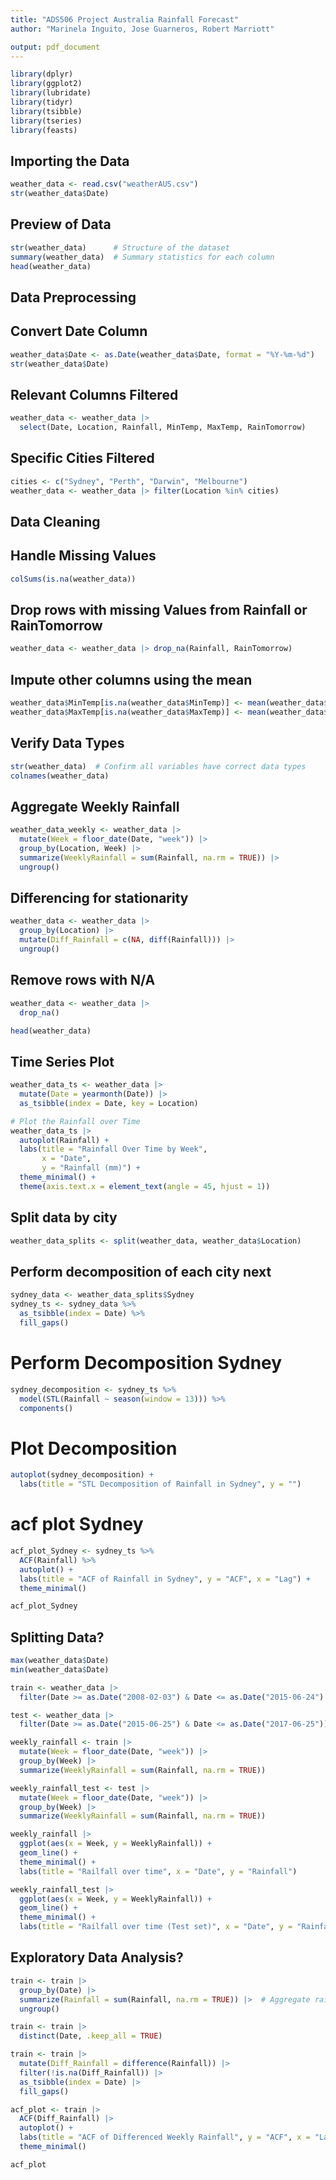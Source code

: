 ```yaml
---
title: "ADS506 Project Australia Rainfall Forecast"
author: "Marinela Inguito, Jose Guarneros, Robert Marriott"

output: pdf_document
---
```


```r
library(dplyr)
library(ggplot2)
library(lubridate)
library(tidyr)
library(tsibble)
library(tseries)
library(feasts)
```

## Importing the Data

```r
weather_data <- read.csv("weatherAUS.csv")
str(weather_data$Date)
```

## Preview of Data

```r
str(weather_data)      # Structure of the dataset
summary(weather_data)  # Summary statistics for each column
head(weather_data)     
```

## Data Preprocessing
## Convert Date Column

```r
weather_data$Date <- as.Date(weather_data$Date, format = "%Y-%m-%d")
str(weather_data$Date)
```

## Relevant Columns Filtered

```r
weather_data <- weather_data |>
  select(Date, Location, Rainfall, MinTemp, MaxTemp, RainTomorrow)
```

## Specific Cities Filtered

```r
cities <- c("Sydney", "Perth", "Darwin", "Melbourne")
weather_data <- weather_data |> filter(Location %in% cities)
```

## Data Cleaning
## Handle Missing Values

```r
colSums(is.na(weather_data))
```

## Drop rows with missing Values from Rainfall or RainTomorrow

```r
weather_data <- weather_data |> drop_na(Rainfall, RainTomorrow)
```

## Impute other columns using the mean

```r
weather_data$MinTemp[is.na(weather_data$MinTemp)] <- mean(weather_data$MinTemp, na.rm = TRUE)
weather_data$MaxTemp[is.na(weather_data$MaxTemp)] <- mean(weather_data$MaxTemp, na.rm = TRUE)
```

## Verify Data Types

```r
str(weather_data)  # Confirm all variables have correct data types
colnames(weather_data)
```

## Aggregate Weekly Rainfall

```r
weather_data_weekly <- weather_data |>
  mutate(Week = floor_date(Date, "week")) |>
  group_by(Location, Week) |>
  summarize(WeeklyRainfall = sum(Rainfall, na.rm = TRUE)) |>
  ungroup()
```

## Differencing for stationarity

```r
weather_data <- weather_data |>
  group_by(Location) |>
  mutate(Diff_Rainfall = c(NA, diff(Rainfall))) |>
  ungroup()
```

## Remove rows with N/A

```r
weather_data <- weather_data |>
  drop_na()

head(weather_data)
```

## Time Series Plot

```r
weather_data_ts <- weather_data |>
  mutate(Date = yearmonth(Date)) |>  
  as_tsibble(index = Date, key = Location)

# Plot the Rainfall over Time
weather_data_ts |>
  autoplot(Rainfall) + 
  labs(title = "Rainfall Over Time by Week", 
       x = "Date", 
       y = "Rainfall (mm)") + 
  theme_minimal() +
  theme(axis.text.x = element_text(angle = 45, hjust = 1))
```

## Split data by city

```r
weather_data_splits <- split(weather_data, weather_data$Location)
```

## Perform decomposition of each city next

```r
sydney_data <- weather_data_splits$Sydney
sydney_ts <- sydney_data %>%
  as_tsibble(index = Date) %>%
  fill_gaps()
```

# Perform Decomposition Sydney

```r
sydney_decomposition <- sydney_ts %>%
  model(STL(Rainfall ~ season(window = 13))) %>%
  components()
```

# Plot Decomposition

```r
autoplot(sydney_decomposition) +
  labs(title = "STL Decomposition of Rainfall in Sydney", y = "")
```

# acf plot Sydney

```r
acf_plot_Sydney <- sydney_ts %>%
  ACF(Rainfall) %>%
  autoplot() +
  labs(title = "ACF of Rainfall in Sydney", y = "ACF", x = "Lag") +
  theme_minimal()

acf_plot_Sydney
```




## Splitting Data?

```r
max(weather_data$Date)
min(weather_data$Date)

train <- weather_data |>
  filter(Date >= as.Date("2008-02-03") & Date <= as.Date("2015-06-24") )

test <- weather_data |>
  filter(Date >= as.Date("2015-06-25") & Date <= as.Date("2017-06-25"))

```


```r
weekly_rainfall <- train |>
  mutate(Week = floor_date(Date, "week")) |>
  group_by(Week) |>                          
  summarize(WeeklyRainfall = sum(Rainfall, na.rm = TRUE))

weekly_rainfall_test <- test |>
  mutate(Week = floor_date(Date, "week")) |>
  group_by(Week) |>                          
  summarize(WeeklyRainfall = sum(Rainfall, na.rm = TRUE))

weekly_rainfall |>
  ggplot(aes(x = Week, y = WeeklyRainfall)) +
  geom_line() +
  theme_minimal() +
  labs(title = "Railfall over time", x = "Date", y = "Rainfall")

weekly_rainfall_test |>
  ggplot(aes(x = Week, y = WeeklyRainfall)) +
  geom_line() +
  theme_minimal() +
  labs(title = "Railfall over time (Test set)", x = "Date", y = "Rainfall")

```

## Exploratory Data Analysis?

```r
train <- train |>
  group_by(Date) |>
  summarize(Rainfall = sum(Rainfall, na.rm = TRUE)) |>  # Aggregate rainfall
  ungroup()

train <- train |>
  distinct(Date, .keep_all = TRUE)

train <- train |>
  mutate(Diff_Rainfall = difference(Rainfall)) |>
  filter(!is.na(Diff_Rainfall)) |>
  as_tsibble(index = Date) |>
  fill_gaps()

acf_plot <- train |>
  ACF(Diff_Rainfall) |>
  autoplot() +
  labs(title = "ACF of Differenced Weekly Rainfall", y = "ACF", x = "Lag") +
  theme_minimal()

acf_plot
```





```r

```





```r

```





```r

```





```r

```

